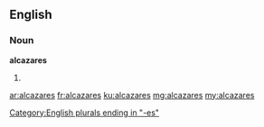 ==English==

===Noun===
'''alcazares'''

# {{plural of|alcazar}}

[[Category:English plurals ending in "-es"]]

[[ar:alcazares]]
[[fr:alcazares]]
[[ku:alcazares]]
[[mg:alcazares]]
[[my:alcazares]]